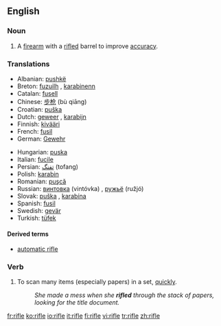 ==English==

===Noun===
{{wikipedia}}
{{en-noun}}

# A [[firearm]] with a [[rifled]] barrel to improve [[accuracy]].

===Translations===
{{top}}
*Albanian: [[pushkë]] {{f}}
*Breton: [[fuzuilh]] {{f}}, [[karabinenn]] {{f}}
*Catalan: [[fusell]] {{m}}
*Chinese: [[步枪]] (bù qiāng)
*Croatian: [[puška]] {{f}}
*Dutch: [[geweer]] {{n}}, [[karabijn]] {{f}}
*Finnish: [[kivääri]]
*French: [[fusil]] {{m}}
*German: [[Gewehr]] {{n}}
{{mid}}
*Hungarian: [[puska]]
*Italian: [[fucile]] {{m}}
*Persian: [[تفنگ]] (tofang)
*Polish: [[karabin]] {{m}}
*Romanian: [[puşcă]] {{f}}
*Russian: [[винтовка]] (vintóvka) {{f}}, [[ружьё]] (ružjó) {{n}}
*Slovak: [[puška]] {{f}}, [[karabína]] {{f}}
*Spanish: [[fusil]] {{m}}
*Swedish: [[gevär]] 
*Turkish: [[tüfek]]
{{bottom}}

====Derived terms====
*[[automatic rifle]]

===Verb===
{{en-verb|rifl|es}}

# To scan many items (especially papers) in a set, [[quickly]].
#: ''She made a mess when she '''rifled''' through the stack of papers, looking for the title document.''

[[fr:rifle]]
[[ko:rifle]]
[[io:rifle]]
[[it:rifle]]
[[fi:rifle]]
[[vi:rifle]]
[[tr:rifle]]
[[zh:rifle]]